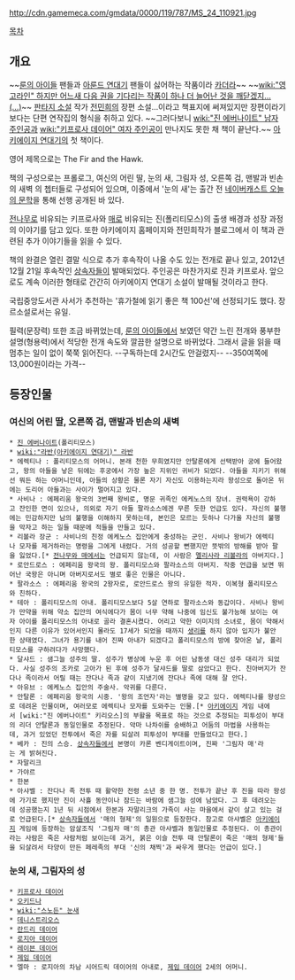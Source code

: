 http://cdn.gamemeca.com/gmdata/0000/119/787/MS_24_110921.jpg

[[목차]]

== 개요 ==
~~[[룬의 아이들]] 팬들과 [[아룬드 연대기]] 팬들이 싫어하는 작품이라 [[카더라]]~~ ~~[[wiki:"영고라인" 하지만 어느새 다음 권을 기다리는 작품이 하나 더 늘어난 것을 깨닫겠지...(...)]]~~
[[판타지 소설]] 작가 [[전민희]]의 장편 소설…이라고 책표지에 써져있지만 장편이라기 보다는 단편 연작집의 형식을 취하고 있다. ~~그러다보니 [[wiki:"진 에버나이트" 남자 주인공]]과 [[wiki:"키프로사 데이어" 여자 주인공]]이 만나지도 못한 채 책이 끝난다.~~ [[아키에이지 연대기]]의 첫 책이다.

영어 제목으로는 The Fir and the Hawk.

책의 구성으로는 프롤로그, 여신의 어린 딸, 눈의 새, 그림자 성, 오른쪽 검, 맨발과 빈손의 새벽 의 쳅터들로 구성되어 있으며, 이중에서 '눈의 새'는 출간 전 [http://navercast.naver.com/contents.nhn?contents_id=4418&category_type=series 네이버캐스트 오늘의 문학]을 통해 선행 공개된 바 있다.

[[전나무]]로 비유되는 키프로사와 [[매]]로 비유되는 진(폴리티모스)의 출생 배경과 성장 과정의 이야기를 담고 있다. 또한 아키에이지 홈페이지와 전민희작가 블로그에서 이 책과 관련된 추가 이야기들을 읽을 수 있다.

책의 완결은 열린 결말 식으로 추가 후속작이 나올 수도 있는 전개로 끝나 있고, 2012년 12월 21일 후속작인 [[상속자들]]이 발매되었다. 주인공은 마찬가지로 진과 키프로사. 앞으로도 계속 이러한 형태로 간간히 아키에이지 연대기 소설이 발매될 것이라고 한다.

국립중앙도서관 사서가 추천하는 '휴가철에 읽기 좋은 책 100선'에 선정되기도 했다. 장르소설로서는 유일.

필력(문장력) 또한 조금 바뀌었는데, [[룬의 아이들]]에서 보였던 약간 느린 전개와 풍부한 설명(형용력)에서 적당한 전개 속도와 깔끔한 설명으로 바뀌었다. 그래서 글을 읽을 때 멈추는 일이 없이 쭉쭉 읽어진다. --구독하는데 2시간도 안걸렸지-- --350여쪽에 13,000원이라는 가격--

== 등장인물 ==
=== 여신의 어린 딸, 오른쪽 검, 맨발과 빈손의 새벽 ===
 * [[진 에버나이트]](폴리티모스)
 * [[wiki:"라반(아키에이지 연대기)" 라반]]
 * 에렉티나 : 폴리티모스의 어머니. 본래 천한 무희였지만 안탈론에게 선택받아 궁에 들어왔고, 왕의 아들을 낳은 뒤에는 후궁에서 가장 높은 지위인 귀비가 되었다. 아들을 지키기 위해선 뭐든 하는 어머니인데, 아들의 상황은 물론 자기 자신도 이용하는지라 왕성으로 돌아온 뒤에는 도리어 아들과는 사이가 멀어지고 있다.
 * 사비나 : 에페리움 왕국의 3번째 왕비로, 명문 귀족인 에케노스의 장녀. 권력욕이 강하고 잔인한 면이 있으나, 의외로 자기 아들 팔라소스에겐 무른 듯한 언급도 있다. 자신의 불행에는 민감하지만 남의 불행을 이해하지 못하는데, 본인은 모르는 듯하나 다가올 자신의 불행을 막자고 하는 일들 때문에 적들을 만들고 있다.
 * 리볼라 장군 : 사비나의 친정 에케노스 집안에게 충성하는 군인. 사비나 왕비가 에렉티나 모자를 제거하라는 명령을 그에게 내렸다. 거의 성공할 뻔했지만 뜻밖의 방해를 받아 팔을 잃었다.[* [[전나무와 매]]에서는 언급되지 않는데, 이 사람은 [[멜리사라 리볼라]]의 아버지다.]
 * 로안드로스 : 에페리움 왕국의 왕. 폴리티모스와 팔라소스의 아버지. 작중 언급을 보면 뛰어난 국왕은 아니며 아버지로서도 별로 좋은 인물은 아니다.
 * 팔라소스 : 에페리움 왕국의 2왕자로, 로안드로스 왕의 유일한 적자. 이복형 폴리티모스와 친하다.
 * 테아 : 폴리티모스의 아내. 폴리티모스보다 5살 연하로 팔라소스와 동갑이다. 사비나 왕비가 만약을 위해 약소 집안의 여식에다가 몸이 너무 약해 나중에 임신도 불가능해 보이는 여자 아이를 폴리티모스의 아내로 골라 결혼시켰다. 어리고 약한 이미지의 소녀로, 몸이 약해서인지 다른 이유가 있어서인지 몰라도 17세가 되었을 때까지 [[생리]]를 하지 않아 입지가 불안한 상태였다. 그녀가 용기를 내어 진짜 아내가 되겠다고 폴리티모스의 방에 찾아온 날, 폴리티모스를 구하려다가 사망했다.
 * 달샤드 : 샘그늘 성주의 딸. 성주가 병상에 누운 후 어린 남동생 대신 성주 대리가 되었다. 사실 성주의 조카로 고아가 된 후에 성주가 달샤드를 딸로 삼았다고 한다. 친아버지가 잔다나 족이라서 어릴 때는 잔다나 족과 같이 지냈기에 잔다나 족에 대해 잘 안다.
 * 아유브 : 에케노스 집안의 주술사. 악귀를 다룬다.
 * 안탈론 : 에페리움 왕국의 시중. '왕의 조언자'라는 별명을 갖고 있다. 에렉티나를 왕성으로 데려온 인물이며, 여러모로 에렉티나 모자를 도와주는 인물.[* [[아키에이지]] 게임 내에서 [wiki:"진 에버나이트" 키리오스]의 부활을 목표로 하는 것으로 추정되는 피투성이 부대의 리더 안탈론과 동일인물로 추정된다. 악마 나차쉬를 숭배하고 어둠의 마법을 사용하는데, 과거 있었던 전투에서 죽은 자를 되살려 피투성이 부대를 만들었다고 한다.]
 * 베카 : 진의 스승. [[상속자들]]에서 본명이 카론 벤디게이트이며, 진짜 '그림자 매'라는 게 밝혀진다.
 * 자말리크
 * 가야르
 * 한본
 * 아샤벨 : 잔다나 족 전투 때 활약한 전령 소년 중 한 명. 전투가 끝난 후 진을 따라 왕성에 가기로 했지만 진이 사흘 동안이나 잠드는 바람에 샘그늘 성에 남았다. 그 후 데려오는데 성공했는지 1년 뒤 시점에서 한본과 자말리크의 가족이 사는 마을에서 같이 살고 있는 걸로 언급된다.[* [[상속자들]]에서 '매의 형제'의 일원으로 등장한다. 참고로 아샤벨은 [[아키에이지]] 게임에 등장하는 암살조직 '그림자 매'의 총관 아샤벨과 동일인물로 추정된다. 이 총관이라는 사람은 죽은 사람처럼 보이는데 과거, 붉은 이슬 전투 때 안탈론이 죽은 '매의 형제'들을 되살려서 타양이 만든 페레족의 부대 '신의 채찍'과 싸우게 했다는 언급이 있다.]

=== 눈의 새, 그림자의 성 ===
 * [[키프로사 데이어]]
 * [[오키드나]]
 * [[wiki:"스노든" 눈새]]
 * [[데니스트리오스]]
 * [[란드리 데이어]]
 * [[로지아 데이어]]
 * [[레이븐 데이어]]
 * [[제임 데이어]]
 * 엘마 : 로지아의 차남 시어드릭 데이어의 아내로, [[제임 데이어]] 2세의 어머니.
